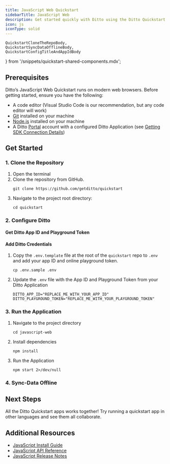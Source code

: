 ```yaml
---
title: JavaScript Web Quickstart
sidebarTitle: JavaScript Web
description: Get started quickly with Ditto using the Ditto Quickstart Applications
icon: js
iconType: solid
---
```


    QuickstartCloneTheRepoBody,
    QuickstartSyncDataOfflineBody,
    QuickstartConfigTitleAndAppIdBody
} from '/snippets/quickstart-shared-components.mdx';

## Prerequisites

Ditto’s JavaScript Web Quickstart runs on modern web browsers. Before getting started, ensure you have the following:
- A code editor (Visual Studio Code is our recommendation, but any code editor will work)
- [Git](https://git-scm.com/) installed on your machine
- [Node.js](https://nodejs.org/en/download) installed on your machine
- A Ditto [Portal](https://portal.ditto.live) account with a configured Ditto Application (see [Getting SDK Connection Details](/cloud/portal/getting-sdk-connection-details))

## Get Started

### 1. Clone the Repository

1. Open the terminal
2. Clone the repository from GitHub.
    ```script
    git clone https://github.com/getditto/quickstart
    ```
3. Navigate to the project root directory:
    ```script
    cd quickstart
    ```

### 2. Configure Ditto

#### Get Ditto App ID and Playground Token
<QuickstartConfigTitleAndAppIdBody />

#### Add Ditto Credentials

1. Copy the `.env.template` file at the root of the `quickstart` repo to `.env` and add your app ID and online playground token.
    ```shell
    cp .env.sample .env
    ```
2. Update the `.env` file with the App ID and Playground Token from your Ditto Application
    ```shell
    DITTO_APP_ID="REPLACE_ME_WITH_YOUR_APP_ID"
    DITTO_PLAYGROUND_TOKEN="REPLACE_ME_WITH_YOUR_PLAYGROUND_TOKEN"
    ```

### 3. Run the Application

1. Navigate to the project directory
    ```shell
    cd javascript-web
    ```
2. Install dependencies
    ```shell
    npm install
    ```
3. Run the Application
    ```shell
    npm start 2>/dev/null
    ```

### 4. Sync-Data Offline

<QuickstartSyncDataOfflineBody/>

## Next Steps

All the Ditto Quickstart apps works together! Try running a quickstart app in other languages and see them all collaborate.

## Additional Resources

- [JavaScript Install Guide](/sdk/latest/install-guides/js)
- <a href={js_4_9_api_link}>JavaScript API Reference</a>
- [JavaScript Release Notes](/sdk/latest/release-notes/js)
